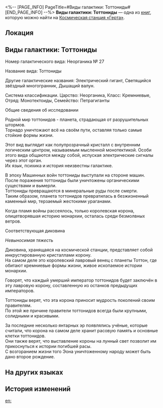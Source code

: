 <%-- [PAGE_INFO]
PageTitle=#Виды галактики: Тоттониды#
[END_PAGE_INFO] --%>
{{Дополнить}}
{{Книга Инфобокс
|id           = 132
|partIds      = 190278
|Название     = 
|Изображение  = Журнал с КСГ.png
|Мир          = Космическая станция «Герта»
|Томов        = 1
|Автор        = <!--нужно добавить-->
|Описание     = Досье исследования неорганического организма тоттонида. Он хранится в Отделе экологии.
|Том1         = {{tx}}
|Источник1    = {{tx|Отсутствует источник}}
|Персонажи    = 
|Фракции      = 
}}
'''Виды галактики: Тоттониды''' — одна из [[Книги|книг]], которую можно найти на [[Космическая станция «Герта»]].

==Локация==
{{Отметка карты|<!--название карты-->|<!--id отметки-->}}

==Виды галактики: Тоттониды==
Номер галактического вида: Неорганика №&nbsp;27

Название вида: Тоттониды

Другие галактические названия: Электрический гигант, Светящийся звёздный многогранник, Дышащий валун.

Система классификации. Царство: Неорганика, Класс: Кремниевые, Отряд: Монотектоиды, Семейство: Петрагиганты

Общие сведения об исследовании

Родной мир тоттонидов - планета, страдающая от разрушительных штормов.<br />
Торнадо уничтожают всё на своём пути, оставляя только самые стойкие формы жизни.

Этот вид выглядит как полупрозрачный кристалл с внутренним логическим центром, называемым мысленной монотектикой. Особи этого вида общаются между собой, испуская электрические сигналы через этот орган.<br />
Их язык, психика и история неизвестны галактике.

В эпоху Машинных войн тоттониды выступали на стороне машин.<br />
После поражения тоттониды были уничтожены органическими существами и вымерли.<br />
Тоттониды превращаются в минеральные руды после смерти.<br />
Таким образом, планета тоттонидов превратилась в безжизненный каменный мир, терзаемый жестокими ураганами.

Когда пламя войны рассеялось, только королевская корона, олицетворявшая историю монархии, осталась среди безмолвных ветров.

Соответствующая диковина

''Невыносимая тяжесть''

Диковина, хранящаяся на космической станции, представляет собой инкрустированную кристаллами корону.<br />
На самом деле это королевский лавровый венец с планеты Тоттон, где обитают кремниевые формы жизни, живое ископаемое истории монархии.

Говорят, что каждый умерший император тоттонидов будет заключён в эту лавровую корону, составленную из останков предыдущих императоров.

Тоттониды верят, что эта корона приносит мудрость поколений своим правителям.<br />
По этой же причине правители тоттонидов всегда были крупными, солидными и красивыми.

За последние несколько янтарных эр появлялись учёные, которые считали, что корона на самом деле хранит расовую память и основные клетки тоттонидов.<br />
Они также верят, что выставление короны на лунный свет позволит им прикоснуться к истории погибшей расы.<br />
С возгоранием жизни того Эона уничтоженному народу может быть дано второе рождение.

==На других языках==
{{На других языках
|en   = Species of the Galaxy: Tottonid
|zhs  = 星域界种指要：约特伍德体
|zht  = 星域界種指南：約特伍德體
|ja   = 星域界種要旨：ヨートン体
|ko   = 천체 생태 요점: 토튼족
|es   = Especies de la galaxia: tottónido
|fr   = Espèces de la galaxie&nbsp;: les Tottonides
|ru   = Виды галактики: Тоттониды
|th   = คู่มือนิเวศวิทยากาแล็กซี: Tottonid
|vi   = Khái Quát Về Loài Ở Ngân Hà: Tottonid
|de   = Spezies der Galaxie: Tottonid
|id   = Spesies Galaksi: Tottonid
|pt   = Espécies da Galáxia: Tottonid
}}

==История изменений==
{{История изменений|3.5}}

[[en:]]